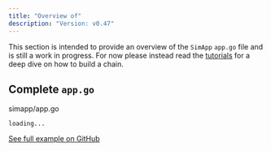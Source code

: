 ```yaml
---
title: "Overview of"
description: "Version: v0.47"
---
```


This section is intended to provide an overview of the `SimApp` `app.go` file and is still a work in progress. For now please instead read the [tutorials](https://tutorials.cosmos.network) for a deep dive on how to build a chain.

## Complete `app.go`[​](#complete-appgo "Direct link to complete-appgo")

simapp/app.go

```
loading...
```

[See full example on GitHub](https://github.com/cosmos/cosmos-sdk/blob/v0.47.0-rc1/simapp/app.go#L107-L738)
